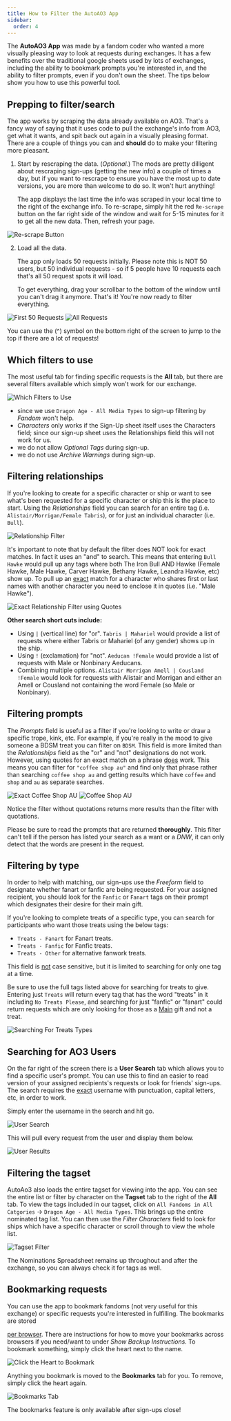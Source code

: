 ```yaml
---
title: How to Filter the AutoAO3 App
sidebar:
  order: 4
---
```



The **AutoAO3 App** was made by a fandom coder who wanted a more visually
pleasing way to look at requests during exchanges. It has a few benefits over
the traditional google sheets used by lots of exchanges, including the ability
to bookmark prompts you're interested in, and the ability to filter prompts,
even if you don't own the sheet. The tips below show you how to use this
powerful tool.

## Prepping to filter/search

The app works by scraping the data already available on AO3. That's a fancy way
of saying that it uses code to pull the exchange's info from AO3, get what it
wants, and spit back out again in a visually pleasing format. There are a couple
of things you can and **should** do to make your filtering more pleasant.

1. Start by rescraping the data. (_Optional._) The mods are pretty dilligent
   about rescraping sign-ups (getting the new info) a couple of times a day, but
   if you want to rescrape to ensure you have the most up to date versions, you
   are more than welcome to do so. It won't hurt anything!

   The app displays the last time the info was scraped in your local time to the
   right of the exchange info. To re-scrape, simply hit the red `Re-scrape`
   button on the far right side of the window and wait for 5-15 minutes for it
   to get all the new data. Then, refresh your page.

<Image src={scrape} alt="Re-scrape Button" />

2. Load all the data.

   The app only loads 50 requests initially. Please note this is NOT 50 users,
   but 50 individual requests - so if 5 people have 10 requests each that's all
   50 request spots it will load.

   To get everything, drag your scrollbar to the bottom of the window until you
   can't drag it anymore. That's it! You're now ready to filter everything.

<Image src={first50} alt="First 50 Requests" />

<Image src={allrequests} alt="All Requests" />

<Aside type="tip" icon="star">

You can use the (^) symbol on the bottom right of the screen to jump to the top
if there are a lot of requests!

</Aside>

## Which filters to use

The most useful tab for finding specific requests is the **All** tab, but there
are several filters available which simply won't work for our exchange.

<Image src={whichfilters} alt="Which Filters to Use" />

- since we use `Dragon Age - All Media Types` to sign-up filtering by _Fandom_
  won't help.
- _Characters_ only works if the Sign-Up sheet itself uses the Characters field;
  since our sign-up sheet uses the Relationships field this will not work for
  us.
- we do not allow _Optional Tags_ during sign-up.
- we do not use _Archive Warnings_ during sign-up.

## Filtering relationships

If you're looking to create for a specific character or ship or want to see
what's been requested for a specific character or ship this is the place to
start. Using the _Relationships_ field you can search for an entire tag (i.e.
`Alistair/Morrigan/Female Tabris`), or for just an individual character (i.e.
`Bull`).

<Image src={shipfilter} alt="Relationship Filter" />

It's important to note that by default the filter does NOT look for exact
matches. In fact it uses an "and" to search. This means that entering
`Bull Hawke` would pull up any tags where both The Iron Bull AND Hawke (Female
Hawke, Male Hawke, Carver Hawke, Bethany Hawke, Leandra Hawke, etc) show up. To
pull up an <u>exact</u> match for a character who shares first or last names
with another character you need to enclose it in quotes (i.e. "Male Hawke").

<Image src={exactshipfilter} alt="Exact Relationship Filter using Quotes" />

**Other search short cuts include:**

- Using `|` (vertical line) for "or". `Tabris | Mahariel` would provide a list
  of requests where either Tabris or Mahariel (of any gender) shows up in the
  ship.
- Using `!` (exclamation) for "not". `Aeducan !Female` would provide a list of
  requests with Male or Nonbinary Aeducans.
- Combining multiple options. `Alistair Morrigan Amell | Cousland !Female` would
  look for requests with Alistair and Morrigan and either an Amell or Cousland
  not containing the word Female (so Male or Nonbinary).

## Filtering prompts

The _Prompts_ field is useful as a filter if you're looking to write or draw a
specific trope, kink, etc. For example, if you're really in the mood to give
someone a BDSM treat you can filter on `BDSM`. This field is more limited than
the _Relationships_ field as the "or" and "not" designations do not work.
However, using quotes for an exact match on a phrase <u>does</u> work. This
means you can filter for `"coffee shop au"` and find only that phrase rather
than searching `coffee shop au` and getting results which have `coffee` and
`shop` and `au` as separate searches.

<Image src={coffeeshopau} alt="Exact Coffee Shop AU" />

<Image src={promptsearch} alt="Coffee Shop AU" />

Notice the filter without quotations returns more results than the filter with
quotations.

<Aside type="danger">

Please be sure to read the prompts that are returned **thoroughly**. This filter
can't tell if the person has listed your search as a want or a _DNW_, it can
only detect that the words are present in the request.

</Aside>

## Filtering by type

In order to help with matching, our sign-ups use the _Freeform_ field to
designate whether fanart or fanfic are being requested. For your assigned
recipient, you should look for the `Fanfic` or `Fanart` tags on their prompt
which designates their desire for their main gift.

If you're looking to complete treats of a specific type, you can search for
participants who want those treats using the below tags:

- `Treats - Fanart` for Fanart treats.
- `Treats - Fanfic` for Fanfic treats.
- `Treats - Other` for alternative fanwork treats.

<Aside type="tip" icon="star">

This field is <u>not</u> case sensitive, but it is limited to searching for only
one tag at a time.

</Aside>

<Aside type="caution">

Be sure to use the full tags listed above for searching for treats to give.
Entering just `Treats` will return every tag that has the word "treats" in it
including `No Treats Please`, and searching for just "fanfic" or "fanart" could
return requests which are only looking for those as a <u>Main</u> gift and not a
treat.

</Aside>

<Image src={freeformfilter} alt="Searching For Treats Types" />

## Searching for AO3 Users

On the far right of the screen there is a **User Search** tab which allows you
to find a specific user's prompt. You can use this to find an easier to read
version of your assigned recipients's requests or look for friends' sign-ups.
The search requires the <u>exact</u> username with punctuation, capital letters,
etc, in order to work.

Simply enter the username in the search and hit go.

<Image src={usersearch} alt="User Search" />

This will pull every request from the user and display them below.

<Image src={usersearch1} alt="User Results" />

## Filtering the tagset

AutoAo3 also loads the entire tagset for viewing into the app. You can see the
entire list or filter by character on the **Tagset** tab to the right of the
**All** tab. To view the tags included in our tagset, click on
`All Fandoms in All Catgories` → `Dragon Age - All Media Types`. This brings up
the entire nominated tag list. You can then use the _Filter Characters_ field to
look for ships which have a specific character or scroll through to view the
whole list.

<Image src={tagsetfilter} alt="Tagset Filter" />

<p role="note">
  The Nominations Spreadsheet remains up throughout and after the exchange, so
  you can always check it for tags as well.
</p>

## Bookmarking requests

You can use the app to bookmark fandoms (not very useful for this exchange) or
specific requests you're interested in fulfilling. The bookmarks are stored

<u>per browser</u>. There are instructions for how to move your bookmarks across
browsers if you need/want to under _Show Backup Instructions_. To bookmark
something, simply click the heart next to the name.

<Image src={bookmarking} alt="Click the Heart to Bookmark" />

Anything you bookmark is moved to the **Bookmarks** tab for you. To remove,
simply click the heart again.

<Image src={bookmarkstab} alt="Bookmarks Tab" />

<p role="note">The bookmarks feature is only available after sign-ups close!</p>
